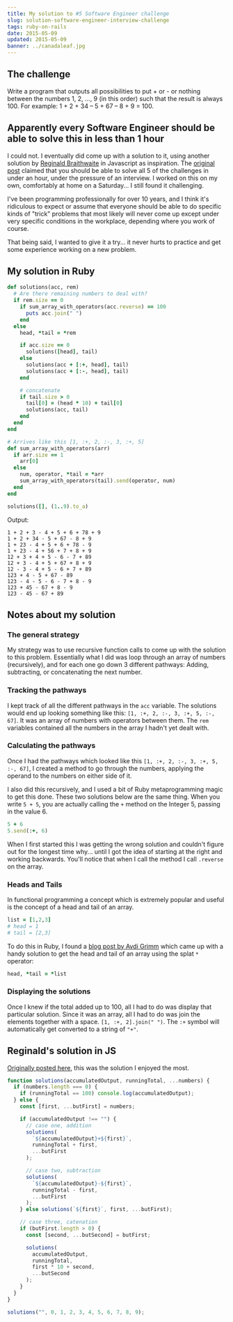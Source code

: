 ```yaml
---
title: My solution to #5 Software Engineer challenge
slug: solution-software-engineer-interview-challenge
tags: ruby-on-rails
date: 2015-05-09
updated: 2015-05-09
banner: ../canadaleaf.jpg
---
```


## The challenge

Write a program that outputs all possibilities to put + or - or nothing between the numbers 1, 2, ..., 9 (in this order) such that the result is always 100. For example: 1 + 2 + 34 – 5 + 67 – 8 + 9 = 100.

## Apparently every Software Engineer should be able to solve this in less than 1 hour

I could not. I eventually did come up with a solution to it, using another solution by [Reginald Braithwaite](https://twitter.com/raganwald) in Javascript as inspiration. The [original post](https://blog.svpino.com/2015/05/07/five-programming-problems-every-software-engineer-should-be-able-to-solve-in-less-than-1-hour) claimed that you should be able to solve all 5 of the challenges in under an hour, under the pressure of an interview. I worked on this on my own, comfortably at home on a Saturday... I still found it challenging.

I've been programming professionally for over 10 years, and I think it's ridiculous to expect or assume that everyone should be able to do specific kinds of "trick" problems that most likely will never come up except under very specific conditions in the workplace, depending where you work of course.

That being said, I wanted to give it a try... it never hurts to practice and get some experience working on a new problem.

## My solution in Ruby

```ruby
def solutions(acc, rem)
  # Are there remaining numbers to deal with?
  if rem.size == 0
    if sum_array_with_operators(acc.reverse) == 100
      puts acc.join(" ")
    end
  else
    head, *tail = *rem

    if acc.size == 0
      solutions([head], tail)
    else
      solutions(acc + [:+, head], tail)
      solutions(acc + [:-, head], tail)
    end

    # concatenate
    if tail.size > 0
      tail[0] = (head * 10) + tail[0]
      solutions(acc, tail)
    end
  end
end

# Arrives like this [1, :+, 2, :-, 3, :+, 5]
def sum_array_with_operators(arr)
  if arr.size == 1
    arr[0]
  else
    num, operator, *tail = *arr
    sum_array_with_operators(tail).send(operator, num)
  end
end

solutions([], (1..9).to_a)
```

Output:

```
1 + 2 + 3 - 4 + 5 + 6 + 78 + 9
1 + 2 + 34 - 5 + 67 - 8 + 9
1 + 23 - 4 + 5 + 6 + 78 - 9
1 + 23 - 4 + 56 + 7 + 8 + 9
12 + 3 + 4 + 5 - 6 - 7 + 89
12 + 3 - 4 + 5 + 67 + 8 + 9
12 - 3 - 4 + 5 - 6 + 7 + 89
123 + 4 - 5 + 67 - 89
123 - 4 - 5 - 6 - 7 + 8 - 9
123 + 45 - 67 + 8 - 9
123 - 45 - 67 + 89
```

## Notes about my solution

### The general strategy

My strategy was to use recursive function calls to come up with the solution to this problem. Essentially what I did was loop through an array of numbers (recursively), and for each one go down 3 different pathways: Adding, subtracting, or concatenating the next number.

### Tracking the pathways

I kept track of all the different pathways in the `acc` variable. The solutions would end up looking something like this: `[1, :+, 2, :-, 3, :+, 5, :-, 67]`. It was an array of numbers with operators between them. The `rem` variables contained all the numbers in the array I hadn't yet dealt with.

### Calculating the pathways

Once I had the pathways which looked like this `[1, :+, 2, :-, 3, :+, 5, :-, 67]`, I created a method to go through the numbers, applying the operand to the numbers on either side of it.

I also did this recursively, and I used a bit of Ruby metaprogramming magic to get this done. These two solutions below are the same thing. When you write `5 + 5`, you are actually calling the `+` method on the Integer 5, passing in the value 6.

```ruby
5 + 6
5.send(:+, 6)
```

When I first started this I was getting the wrong solution and couldn't figure out for the longest time why... until I got the idea of starting at the right and working backwards. You'll notice that when I call the method I call `.reverse` on the array.

### Heads and Tails

In functional programming a concept which is extremely popular and useful is the concept of a head and tail of an array.

```ruby
list = [1,2,3]
# head = 1
# tail = [2,3]
```

To do this in Ruby, I found a [blog post by Avdi Grimm](http://devblog.avdi.org/2010/01/31/first-and-rest-in-ruby/) which came up with a handy solution to get the head and tail of an array using the splat `*` operator:

```ruby
head, *tail = *list
```

### Displaying the solutions

Once I knew if the total added up to 100, all I had to do was display that particular solution. Since it was an array, all I had to do was join the elements together with a space. `[1, :+, 2].join(" ")`. The `:+` symbol will automatically get converted to a string of `"+"`.

## Reginald's solution in JS

[Originally posted here](http://www.es6fiddle.net/i9h7385g/), this was the solution I enjoyed the most.

```js
function solutions(accumulatedOutput, runningTotal, ...numbers) {
  if (numbers.length === 0) {
    if (runningTotal == 100) console.log(accumulatedOutput);
  } else {
    const [first, ...butFirst] = numbers;

    if (accumulatedOutput !== "") {
      // case one, addition
      solutions(
        `${accumulatedOutput}+${first}`,
        runningTotal + first,
        ...butFirst
      );

      // case two, subtraction
      solutions(
        `${accumulatedOutput}-${first}`,
        runningTotal - first,
        ...butFirst
      );
    } else solutions(`${first}`, first, ...butFirst);

    // case three, catenation
    if (butFirst.length > 0) {
      const [second, ...butSecond] = butFirst;

      solutions(
        accumulatedOutput,
        runningTotal,
        first * 10 + second,
        ...butSecond
      );
    }
  }
}

solutions("", 0, 1, 2, 3, 4, 5, 6, 7, 8, 9);
```
